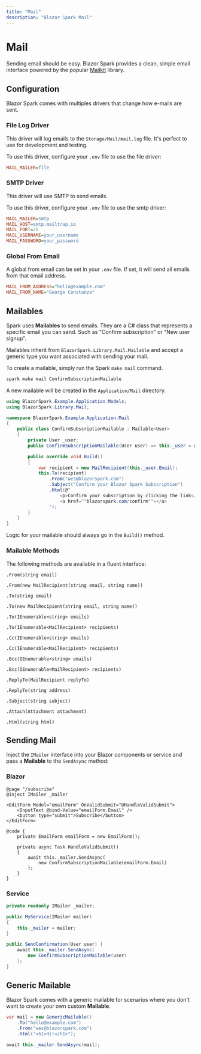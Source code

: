```yaml
---
title: "Mail"
description: "Blazor Spark Mail"
---
```


# Mail
Sending email should be easy. Blazor Spark provides a clean, simple email interface powered by the popular [Mailkit](https://github.com/jstedfast/MailKit) library.

## Configuration
Blazor Spark comes with multiples drivers that change how e-mails are sent.

### File Log Driver
This driver will log emails to the `Storage/Mail/mail.log` file. It's perfect to use for development and testing.

To use this driver, configure your `.env` file to use the file driver:

```ini
MAIL_MAILER=file
```

### SMTP Driver
This driver will use SMTP to send emails.

To use this driver, configure your `.env` file to use the smtp driver:

```ini
MAIL_MAILER=smtp
MAIL_HOST=smtp.mailtrap.io
MAIL_PORT=25
MAIL_USERNAME=your_username
MAIL_PASSWORD=your_password
```

### Global From Email
A global from email can be set in your `.env` file. If set, it will send all emails from that email address.
```ini
MAIL_FROM_ADDRESS="hello@example.com"
MAIL_FROM_NAME="George Constanza"
```

## Mailables
Spark uses **Mailables** to send emails. They are a C# class that represents a specific email you can send. Such as "Confirm subscription" or "New user signup".

Mailables inherit from `BlazorSpark.Library.Mail.Mailable` and accept a generic type you want associated with sending your mail.

To create a mailable, simply run the Spark `make mail` command.

```bash
spark make mail ConfirmSubscriptionMailable
```

A new mailable will be created in the `Application/Mail` directory.

```csharp
using BlazorSpark.Example.Application.Models;
using BlazorSpark.Library.Mail;

namespace BlazorSpark.Example.Application.Mail
{
	public class ConfirmSubscriptionMailable : Mailable<User>
    {
        private User _user;
        public ConfirmSubscriptionMailable(User user) => this._user = user;

        public override void Build()
		{
			var recipient = new MailRecipient(this._user.Email);
			this.To(recipient)
                .From("wes@blazorspark.com")
				.Subject("Confirm your Blazor Spark Subscription")
				.Html(@"
					<p>Confirm your subscription by clicking the link</p>
					<a href=""blazorspark.com/confirm""></a>
				");
		}
	}
}
```

Logic for your mailable should always go in the `Build()` method.

### Mailable Methods
The following methods are available in a fluent interface:

`.From(string email)`

`.From(new MailRecipient(string email, string name))`

`.To(string email)`

`.To(new MailRecipient(string email, string name))`

`.To(IEnumerable<string> emails)`

`.To(IEnumerable<MailRecipient> recipients)`

`.Cc(IEnumerable<string> emails)`

`.Cc(IEnumerable<MailRecipient> recipients)`

`.Bcc(IEnumerable<string> emails)`

`.Bcc(IEnumerable<MailRecipient> recipients)`

`.ReplyTo(MailRecipient replyTo)`

`.ReplyTo(string address)`

`.Subject(string subject)`

`.Attach(Attachment attachment)`

`.Html(string html)`

## Sending Mail
Inject the `IMailer` interface into your Blazor components or service and pass a **Mailable** to the `SendAsync` method:

### Blazor
```razor
@page "/subscribe"
@inject IMailer _mailer

<EditForm Model="emailForm" OnValidSubmit="@HandleValidSubmit">
    <InputText @bind-Value="emailForm.Email" />
    <button type="submit">Subscribe</button>
</EditForm>

@code {
    private EmailForm emailForm = new EmailForm();

    private async Task HandleValidSubmit()
    {
        await this._mailer.SendAsync(
            new ConfirmSubscriptionMailable(emailForm.Email)
        );
    }
}
```

### Service
```csharp
private readonly IMailer _mailer;

public MyService(IMailer mailer)
{
    this._mailer = mailer;
}

public SendConfirmation(User user) {
    await this._mailer.SendAsync(
        new ConfirmSubscriptionMailable(user)
    );
}
```

## Generic Mailable
Blazor Spark comes with a generic mailable for scenarios where you don't want to create your own custom **Mailable**.
```csharp
var mail = new GenericMailable()
    .To("hello@example.com")
    .From("wes@blazorspark.com")
    .Html("<h1>Hi!</h1>");

await this._mailer.SendAsync(mail);
```
